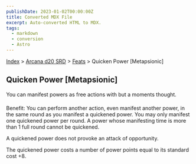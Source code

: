 ```yaml
---
publishDate: 2023-01-02T00:00:00Z
title: Converted MDX File
excerpt: Auto-converted HTML to MDX.
tags:
  - markdown
  - conversion
  - Astro
---
```






[Index](-index) > [Arcana d20 SRD](arcana-d20-srd-index) > [Feats](arcana-d20-srd-feats-index) > Quicken Power [Metapsionic]




## Quicken Power [Metapsionic]


You can manifest powers as free actions with but a moments thought.


Benefit: You can perform another action, even manifest another power, in the same round as you manifest a quickened power. You may only manifest one quickened power per round. A power whose manifesting time is more than 1 full round cannot be quickened.


A quickened power does not provoke an attack of opportunity.


The quickened power costs a number of power points equal to its standard cost +8.



